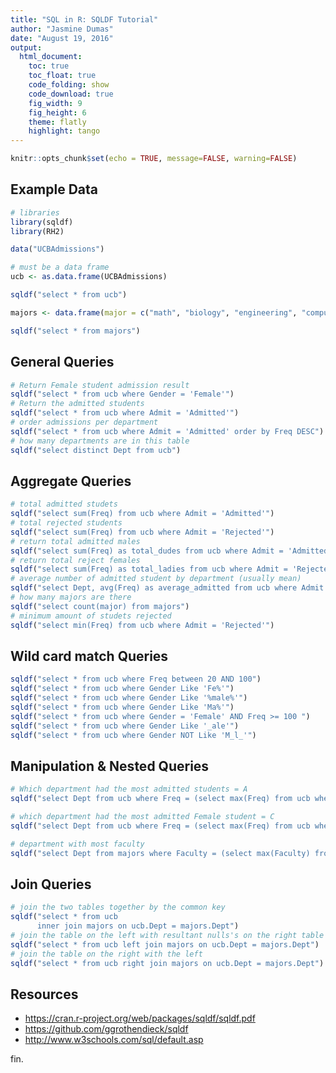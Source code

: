 ---
title: "SQL in R: SQLDF Tutorial"
author: "Jasmine Dumas"
date: "August 19, 2016"
output: 
  html_document:
    toc: true
    toc_float: true
    code_folding: show
    code_download: true
    fig_width: 9
    fig_height: 6
    theme: flatly
    highlight: tango
---

```{r setup, include=FALSE}
knitr::opts_chunk$set(echo = TRUE, message=FALSE, warning=FALSE)

```


## Example Data
```{r, data}
# libraries
library(sqldf)
library(RH2)

data("UCBAdmissions")

# must be a data frame
ucb <- as.data.frame(UCBAdmissions)

sqldf("select * from ucb")

majors <- data.frame(major = c("math", "biology", "engineering", "computer science", "history", "architecture"), Dept = c(LETTERS[1:5], "Other"), Faculty = round(runif(6, min = 10, max = 30)))

sqldf("select * from majors")

```

## General Queries
```{r, general}
# Return Female student admission result
sqldf("select * from ucb where Gender = 'Female'")
# Return the admitted students
sqldf("select * from ucb where Admit = 'Admitted'")
# order admissions per department
sqldf("select * from ucb where Admit = 'Admitted' order by Freq DESC")
# how many departments are in this table
sqldf("select distinct Dept from ucb")

```

## Aggregate Queries
```{r, agg}
# total admitted studets
sqldf("select sum(Freq) from ucb where Admit = 'Admitted'")
# total rejected students
sqldf("select sum(Freq) from ucb where Admit = 'Rejected'")
# return total admitted males
sqldf("select sum(Freq) as total_dudes from ucb where Admit = 'Admitted' AND Gender = 'Male'")
# return total reject females
sqldf("select sum(Freq) as total_ladies from ucb where Admit = 'Rejected' AND Gender = 'Female'")
# average number of admitted student by department (usually mean)
sqldf("select Dept, avg(Freq) as average_admitted from ucb where Admit = 'Admitted' group by Dept")
# how many majors are there
sqldf("select count(major) from majors")
# minimum amount of studets rejected
sqldf("select min(Freq) from ucb where Admit = 'Rejected'")

```

## Wild card match Queries
```{r, wild}
sqldf("select * from ucb where Freq between 20 AND 100")
sqldf("select * from ucb where Gender Like 'Fe%'")
sqldf("select * from ucb where Gender Like '%male%'")
sqldf("select * from ucb where Gender Like 'Ma%'")
sqldf("select * from ucb where Gender = 'Female' AND Freq >= 100 ")
sqldf("select * from ucb where Gender Like '_ale'")
sqldf("select * from ucb where Gender NOT Like 'M_l_'")
```


## Manipulation & Nested Queries
```{r, nest}
# Which department had the most admitted students = A
sqldf("select Dept from ucb where Freq = (select max(Freq) from ucb where Admit = 'Admitted')")

# which department had the most admitted Female student = C
sqldf("select Dept from ucb where Freq = (select max(Freq) from ucb where Gender = 'Female')")

# department with most faculty 
sqldf("select Dept from majors where Faculty = (select max(Faculty) from majors)")

```


## Join Queries
```{r, join}
# join the two tables together by the common key
sqldf("select * from ucb 
      inner join majors on ucb.Dept = majors.Dept")
# join the table on the left with resultant nulls's on the right table
sqldf("select * from ucb left join majors on ucb.Dept = majors.Dept")
# join the table on the right with the left
sqldf("select * from ucb right join majors on ucb.Dept = majors.Dept")

```

## Resources

* [https://cran.r-project.org/web/packages/sqldf/sqldf.pdf](https://cran.r-project.org/web/packages/sqldf/sqldf.pdf)
* [https://github.com/ggrothendieck/sqldf](https://github.com/ggrothendieck/sqldf)
* [http://www.w3schools.com/sql/default.asp](http://www.w3schools.com/sql/default.asp)



fin.
